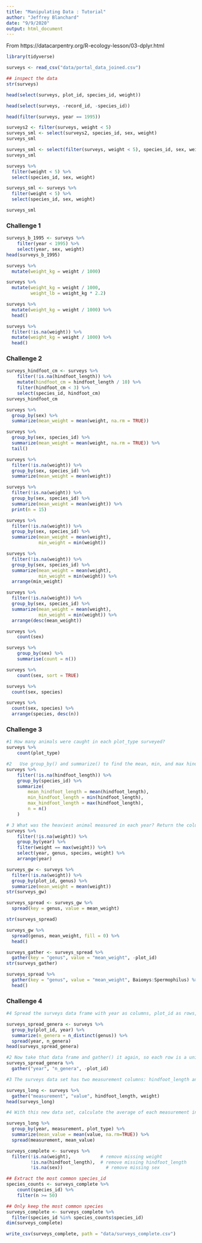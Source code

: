 ```yaml
---
title: "Manipulating Data : Tutorial"
author: "Jeffrey Blanchard"
date: "9/9/2020"
output: html_document
---
```




From https://datacarpentry.org/R-ecology-lesson/03-dplyr.html

```r
library(tidyverse)
```

```r
surveys <- read_csv("data/portal_data_joined.csv")
```

```r
## inspect the data
str(surveys)
```

```r
head(select(surveys, plot_id, species_id, weight))
```

```r
head(select(surveys, -record_id, -species_id))
```

```r
head(filter(surveys, year == 1995))
```


```r
surveys2 <- filter(surveys, weight < 5)
surveys_sml <- select(surveys2, species_id, sex, weight)
surveys_sml
```

```r
surveys_sml <- select(filter(surveys, weight < 5), species_id, sex, weight)
surveys_sml
```

```r
surveys %>%
  filter(weight < 5) %>%
  select(species_id, sex, weight)
```


```r
surveys_sml <- surveys %>%
  filter(weight < 5) %>%
  select(species_id, sex, weight)

surveys_sml
```

### Challenge 1

```r
surveys_b_1995 <- surveys %>%
    filter(year < 1995) %>%
    select(year, sex, weight)
head(surveys_b_1995)
```

```r
surveys %>%
  mutate(weight_kg = weight / 1000)
```

```r
surveys %>%
  mutate(weight_kg = weight / 1000,
         weight_lb = weight_kg * 2.2)
```

```r
surveys %>%
  mutate(weight_kg = weight / 1000) %>%
  head()
```

```r
surveys %>%
  filter(!is.na(weight)) %>%
  mutate(weight_kg = weight / 1000) %>%
  head()
```

### Challenge 2

```r
surveys_hindfoot_cm <- surveys %>%
    filter(!is.na(hindfoot_length)) %>%
    mutate(hindfoot_cm = hindfoot_length / 10) %>%
    filter(hindfoot_cm < 3) %>%
    select(species_id, hindfoot_cm)
surveys_hindfoot_cm
```

```r
surveys %>%
  group_by(sex) %>%
  summarize(mean_weight = mean(weight, na.rm = TRUE))
```

```r
surveys %>%
  group_by(sex, species_id) %>%
  summarize(mean_weight = mean(weight, na.rm = TRUE)) %>% 
  tail()
```


```r
surveys %>%
  filter(!is.na(weight)) %>%
  group_by(sex, species_id) %>%
  summarize(mean_weight = mean(weight))
```

```r
surveys %>%
  filter(!is.na(weight)) %>%
  group_by(sex, species_id) %>%
  summarize(mean_weight = mean(weight)) %>%
  print(n = 15)
```


```r
surveys %>%
  filter(!is.na(weight)) %>%
  group_by(sex, species_id) %>%
  summarize(mean_weight = mean(weight),
            min_weight = min(weight))
```

```r
surveys %>%
  filter(!is.na(weight)) %>%
  group_by(sex, species_id) %>%
  summarize(mean_weight = mean(weight),
            min_weight = min(weight)) %>%
  arrange(min_weight)
```

```r
surveys %>%
  filter(!is.na(weight)) %>%
  group_by(sex, species_id) %>%
  summarize(mean_weight = mean(weight),
            min_weight = min(weight)) %>%
  arrange(desc(mean_weight))
```


```r
surveys %>%
    count(sex)
```

```r
surveys %>%
    group_by(sex) %>%
    summarise(count = n())
```

```r
surveys %>%
    count(sex, sort = TRUE) 
```

```r
surveys %>%
  count(sex, species) 
```

```r
surveys %>%
  count(sex, species) %>%
  arrange(species, desc(n))
```

### Challenge 3

```r
#1 How many animals were caught in each plot_type surveyed?
surveys %>%
    count(plot_type) 
```

```r
#2   Use group_by() and summarize() to find the mean, min, and max hindfoot length for each species (using species_id). Also add the number of observations (hint: see ?n).
surveys %>%
    filter(!is.na(hindfoot_length)) %>%
    group_by(species_id) %>%
    summarize(
        mean_hindfoot_length = mean(hindfoot_length),
        min_hindfoot_length = min(hindfoot_length),
        max_hindfoot_length = max(hindfoot_length),
        n = n()
    )

```

```r
# 3 What was the heaviest animal measured in each year? Return the columns year, genus, species_id, and weight.
surveys %>%
    filter(!is.na(weight)) %>%
    group_by(year) %>%
    filter(weight == max(weight)) %>%
    select(year, genus, species, weight) %>%
    arrange(year)
```

```r
surveys_gw <- surveys %>%
  filter(!is.na(weight)) %>%
  group_by(plot_id, genus) %>%
  summarize(mean_weight = mean(weight))
str(surveys_gw)
```

```r
surveys_spread <- surveys_gw %>%
  spread(key = genus, value = mean_weight)

str(surveys_spread)
```


```r
surveys_gw %>%
  spread(genus, mean_weight, fill = 0) %>%
  head()
```

```r
surveys_gather <- surveys_spread %>%
  gather(key = "genus", value = "mean_weight", -plot_id)
str(surveys_gather)
```

```r
surveys_spread %>%
  gather(key = "genus", value = "mean_weight", Baiomys:Spermophilus) %>%
  head()
```


### Challenge 4 

```r
#4 Spread the surveys data frame with year as columns, plot_id as rows, and the number of genera per plot as the values. You will need to summarize before reshaping, and use the function n_distinct() to get the number of unique genera within a particular chunk of data. It’s a powerful function! See ?n_distinct for more.

surveys_spread_genera <- surveys %>%
  group_by(plot_id, year) %>%
  summarize(n_genera = n_distinct(genus)) %>%
  spread(year, n_genera)
head(surveys_spread_genera)
```

```r
#2 Now take that data frame and gather() it again, so each row is a unique plot_id by year combination.
surveys_spread_genera %>%
  gather("year", "n_genera", -plot_id)
```

```r
#3 The surveys data set has two measurement columns: hindfoot_length and weight. This makes it difficult to do things like look at the relationship between mean values of each measurement per year in different plot types. Let’s walk through a common solution for this type of problem. First, use gather() to create a dataset where we have a key column called measurement and a value column that takes on the value of either hindfoot_length or weight. Hint: You’ll need to specify which columns are being gathered.

surveys_long <- surveys %>%
  gather("measurement", "value", hindfoot_length, weight)
head(surveys_long)
```

```r
#4 With this new data set, calculate the average of each measurement in each year for each different plot_type. Then spread() them into a data set with a column for hindfoot_length and weight. Hint: You only need to specify the key and value columns for spread()

surveys_long %>%
  group_by(year, measurement, plot_type) %>%
  summarize(mean_value = mean(value, na.rm=TRUE)) %>%
  spread(measurement, mean_value)
```

```r
surveys_complete <- surveys %>%
  filter(!is.na(weight),           # remove missing weight
         !is.na(hindfoot_length),  # remove missing hindfoot_length
         !is.na(sex))                # remove missing sex
```

```r
## Extract the most common species_id
species_counts <- surveys_complete %>%
    count(species_id) %>% 
    filter(n >= 50)

## Only keep the most common species
surveys_complete <- surveys_complete %>%
  filter(species_id %in% species_counts$species_id)
dim(surveys_complete)
```

```r
write_csv(surveys_complete, path = "data/surveys_complete.csv")
```

